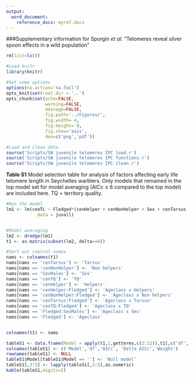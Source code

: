```yaml
---
output:
  word_document:
    reference_docx: myref.docx
---
```


###Supplementary information for Spurgin *et al.* "Telomeres reveal silver spoon effects in a wild population"





```r

rm(list=ls())

#Load knitr
library(knitr)

#Set some options
options(na.action='na.fail')
opts_knit$set(root.dir = '..')
opts_chunk$set(echo=FALSE,
               warning=FALSE,
               message=FALSE,
               fig.path='../Figures/',
               fig.width= 4,
               fig.height= 8,
               fig.show='asis',
               dev=c('png','pdf'))

```

```r

#Load and clean data
source('Scripts/SW juvenile telomeres IPC load.r')
source('Scripts/SW juvenile telomeres IPC functions.r')
source('Scripts/SW juvenile telomeres IPC clean.r')


```

**Table S1** Model selection table for analysis of factors affecting early life telomere length in Seychelles warblers. Only models that remained in the top model set for model averaging (AICc $\leq$ 6 compared to the top model) are included here. TQ = territory quality.

```r

#Run the model
lm1 <- lm(cenTL ~ Fledged*(cenHelper + cenNonHelper + Sex + cenTarsus  + cenTQ),
            data = juvall)


#Model averaging
lm2 <- dredge(lm1)
t1 <- as.matrix(subset(lm2, delta<=6))

#Sort out row/col names
nams <- colnames(t1)
nams[nams == 'cenTarsus'] <- 'Tarsus'
nams[nams == 'cenNonHelper'] <- 'Non helpers'
nams[nams == 'SexMales'] <- 'Sex'
nams[nams == 'cenTQ'] <- 'TQ'
nams[nams == 'cenHelper'] <- 'Helpers'
nams[nams == 'cenHelper:Fledged'] <- 'Ageclass x Helpers'
nams[nams == 'cenNonHelper:Fledged'] <- 'Ageclass x Non helpers'
nams[nams == 'cenTarsus:Fledged'] <- 'Ageclass x Tarsus'
nams[nams == 'cenTQ:Fledged'] <- 'Ageclass x TQ'
nams[nams == 'Fledged:SexMales'] <- 'Ageclass x Sex'
nams[nams == 'Fledged'] <- 'Ageclass'


colnames(t1) <- nams

tableS1 <- data.frame(Model = apply(t1,1,getterms,c(2:12)),t1[,c('df','AICc','delta','weight')],stringsAsFactors = FALSE)
colnames(tableS1) <- c('Model','df','AICc', 'Delta AICc','Weight')
rownames(tableS1) <- NULL
tableS1$Model[tableS1$Model == ''] <- 'Null model'
tableS1[,3:5] <- lapply(tableS1[,3:5],as.numeric)
kable(tableS1,digits=2)

```